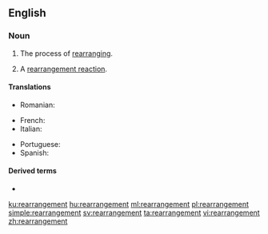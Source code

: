 ==English==

===Noun===
{{en-noun}}

# The process of [[rearranging]].
# {{label|en|chemistry}} A [[rearrangement reaction]].

====Translations====
{{trans-top|the process of rearranging}}
{{trans-mid}}
* Romanian: {{t+|ro|rearanjare|f}}
{{trans-bottom}}

{{trans-top|chemistry: rearrangement reaction}}
* French: {{t+|fr|réarrangement}}
* Italian: {{t|it|riarrangiamento|m}}
{{trans-mid}}
* Portuguese: {{t|pt|rearranjo}}
* Spanish: {{t|es|reorganización}}
{{trans-bottom}}

====Derived terms====
* {{l|en|Kornblum-DeLaMare rearrangement}}

[[ku:rearrangement]]
[[hu:rearrangement]]
[[ml:rearrangement]]
[[pl:rearrangement]]
[[simple:rearrangement]]
[[sv:rearrangement]]
[[ta:rearrangement]]
[[vi:rearrangement]]
[[zh:rearrangement]]
